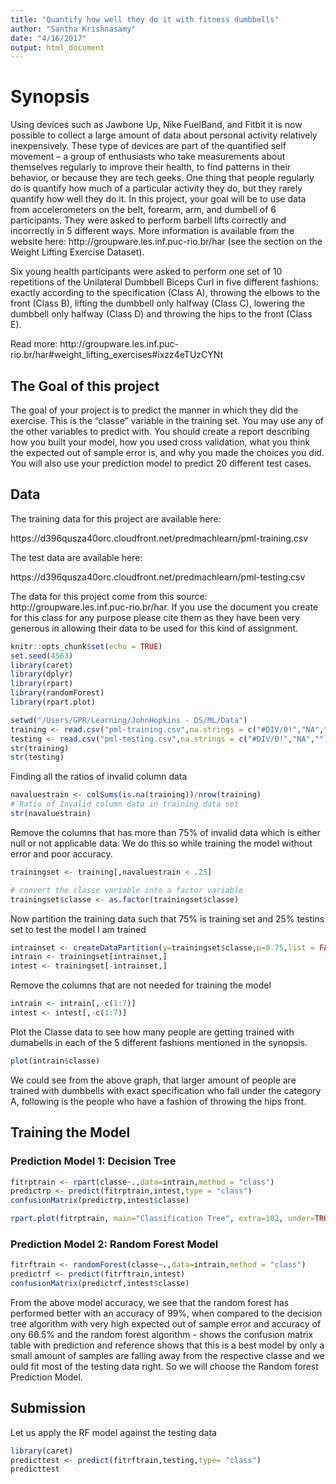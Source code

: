 ```yaml
---
title: "Quantify how well they do it with fitness dumbbells"
author: "Santha Krishnasamy"
date: "4/16/2017"
output: html_document
---
```


# Synopsis

Using devices such as Jawbone Up, Nike FuelBand, and Fitbit it is now possible to collect a large amount of data about personal activity relatively inexpensively. These type of devices are part of the quantified self movement – a group of enthusiasts who take measurements about themselves regularly to improve their health, to find patterns in their behavior, or because they are tech geeks. One thing that people regularly do is quantify how much of a particular activity they do, but they rarely quantify how well they do it. In this project, your goal will be to use data from accelerometers on the belt, forearm, arm, and dumbell of 6 participants. They were asked to perform barbell lifts correctly and incorrectly in 5 different ways. More information is available from the website here: http://groupware.les.inf.puc-rio.br/har (see the section on the Weight Lifting Exercise Dataset).

Six young health participants were asked to perform one set of 10 repetitions of the Unilateral Dumbbell Biceps Curl in five different fashions: 
exactly according to the specification (Class A), 
throwing the elbows to the front (Class B), 
lifting the dumbbell only halfway (Class C), 
lowering the dumbbell only halfway (Class D) and 
throwing the hips to the front (Class E).

Read more: http://groupware.les.inf.puc-rio.br/har#weight_lifting_exercises#ixzz4eTUzCYNt

## The Goal of this project
The goal of your project is to predict the manner in which they did the exercise. This is the "classe" variable in the training set. You may use any of the other variables to predict with. You should create a report describing how you built your model, how you used cross validation, what you think the expected out of sample error is, and why you made the choices you did. You will also use your prediction model to predict 20 different test cases.

## Data

The training data for this project are available here:

https://d396qusza40orc.cloudfront.net/predmachlearn/pml-training.csv

The test data are available here:

https://d396qusza40orc.cloudfront.net/predmachlearn/pml-testing.csv

The data for this project come from this source: http://groupware.les.inf.puc-rio.br/har. If you use the document you create for this class for any purpose please cite them as they have been very generous in allowing their data to be used for this kind of assignment.

```r
knitr::opts_chunk$set(echo = TRUE)
set.seed(4563)
library(caret)
library(dplyr)
library(rpart)
library(randomForest)
library(rpart.plot)

setwd("/Users/GPR/Learning/JohnHopkins - DS/ML/Data")
training <- read.csv("pml-training.csv",na.strings = c("#DIV/0!","NA",""))
testing <- read.csv("pml-testing.csv",na.strings = c("#DIV/0!","NA",""))
str(training)
str(testing)
```

Finding all the ratios of invalid column data
```r
navaluestrain <- colSums(is.na(training))/nrow(training)
# Ratio of Invalid column data in training data set
str(navaluestrain)
```

Remove the columns that has more than 75% of invalid data which is either null or not applicable data. We do this so while training the model without error and poor accuracy.
```r
trainingset <- training[,navaluestrain < .25]

# convert the classe variable into a factor variable
trainingset$classe <- as.factor(trainingset$classe)

```

Now partition the training data such that 75% is training set and 25% testins set to test the model I am trained
```r
intrainset <- createDataPartition(y=trainingset$classe,p=0.75,list = FALSE)
intrain <- trainingset[intrainset,]
intest <- trainingset[-intrainset,]
```

Remove the columns that are not needed for training the model
```r
intrain <- intrain[,-c(1:7)]
intest <- intest[,-c(1:7)]
```

Plot the Classe data to see how many people are getting trained with dumabells in each of the 5 different fashions mentioned in the synopsis.
```r
plot(intrain$classe)
```

We could see from the above graph, that larger amount of people are trained with dumbbells with exact specification who fall under the category A, following is the people who have a fashion of throwing the hips front.

## Training the Model

### Prediction Model 1: Decision Tree
```r
fitrptrain <- rpart(classe~.,data=intrain,method = "class")
predictrp <- predict(fitrptrain,intest,type = "class")
confusionMatrix(predictrp,intest$classe)

rpart.plot(fitrptrain, main="Classification Tree", extra=102, under=TRUE, faclen=0)

```

### Prediction Model 2: Random Forest Model
```r
fitrftrain <- randomForest(classe~.,data=intrain,method = "class")
predictrf <- predict(fitrftrain,intest)
confusionMatrix(predictrf,intest$classe)
```

From the above model accuracy, we see that the random forest has performed better with an accuracy of 99%, when compared to the decision tree algorithm with very high expected out of sample error and accuracy of ony 66.5% and the random forest algorithm - shows the  confusion matrix table with prediction and reference shows that this is a best model by only a small amount of samples are falling away from the respective classe and we ould fit most of the testing data right. So we will choose the Random forest Prediction Model.

## Submission

Let us apply the RF model against the testing data
```r
library(caret)
predicttest <- predict(fitrftrain,testing,type= "class")
predicttest
```

